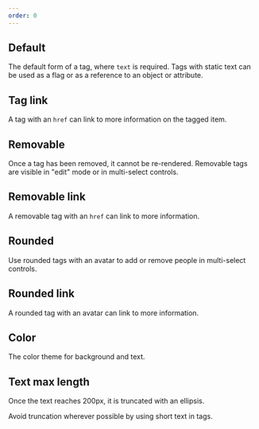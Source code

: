 ```yaml
---
order: 0
---
```




## Default

The default form of a tag, where `text` is required. Tags with static text can be used as a flag or
as a reference to an object or attribute.

<Example Component={TagDefault} packageName="@atlaskit/tag" />

## Tag link

A tag with an `href` can link to more information on the tagged item.

<Example Component={TagLink} packageName="@atlaskit/tag" />

## Removable

Once a tag has been removed, it cannot be re-rendered. Removable tags are visible in "edit" mode or
in multi-select controls.

<Example Component={TagRemovable} packageName="@atlaskit/tag" />

## Removable link

A removable tag with an `href` can link to more information.

<Example Component={TagRemovableLink} packageName="@atlaskit/tag" />

## Rounded

Use rounded tags with an avatar to add or remove people in multi-select controls.

<Example Component={TagRounded} packageName="@atlaskit/tag" />

## Rounded link

A rounded tag with an avatar can link to more information.

<Example Component={TagRoundedLink} packageName="@atlaskit/tag" />

## Color

The color theme for background and text.

<Example Component={TagColors} packageName="@atlaskit/tag" />

## Text max length

Once the text reaches 200px, it is truncated with an ellipsis.

Avoid truncation wherever possible by using short text in tags.

<Example Component={TagMaxLength} packageName="@atlaskit/tag" />
